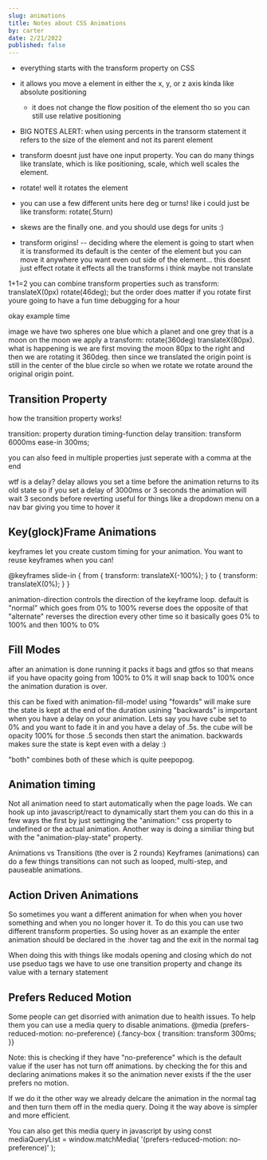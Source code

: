 ```yaml
---
slug: animations
title: Notes about CSS Animations
by: carter
date: 2/21/2022
published: false
---
```


- everything starts with the transform property on CSS
- it allows you move a element in either the x, y, or z axis kinda like absolute
  positioning

  - it does not change the flow position of the element tho so you can still use
    relative positioning

- BIG NOTES ALERT: when using percents in the transorm statement it refers to
  the size of the element and not its parent element

- transform doesnt just have one input property. You can do many things like
  translate, which is like positioning, scale, which well scales the element.

- rotate! well it rotates the element
- you can use a few different units here deg or turns! like i could just be like
  transform: rotate(.5turn)

- skews are the finally one. and you should use degs for units :)

- transform origins! -- deciding where the element is going to start when it is
  transformed its default is the center of the element but you can move it
  anywhere you want even out side of the element... this doesnt just effect
  rotate it effects all the transforms i think maybe not translate

1+1=2 you can combine transform properties such as transform: translateX(0px)
rotate(46deg); but the order does matter if you rotate first youre going to have
a fun time debugging for a hour

okay example time

image we have two spheres one blue which a planet and one grey that is a moon on
the moon we apply a transform: rotate(360deg) translateX(80px). what is
happening is we are first moving the moon 80px to the right and then we are
rotating it 360deg. then since we translated the origin point is still in the
center of the blue circle so when we rotate we rotate around the original origin
point.

## Transition Property

how the transition property works!

transition: property duration timing-function delay transition: transform 6000ms
ease-in 300ms;

you can also feed in multiple properties just seperate with a comma at the end

wtf is a delay? delay allows you set a time before the animation returns to its
old state so if you set a delay of 3000ms or 3 seconds the animation will wait 3
seconds before reverting useful for things like a dropdown menu on a nav bar
giving you time to hover it

## Key(glock)Frame Animations

keyframes let you create custom timing for your animation. You want to reuse
keyframes when you can!

@keyframes slide-in { from { transform: translateX(-100%); } to { transform:
translateX(0%); } }

animation-direction controls the direction of the keyframe loop. default is
"normal" which goes from 0% to 100% reverse does the opposite of that
"alternate" reverses the direction every other time so it basically goes 0% to
100% and then 100% to 0%

## Fill Modes

after an animation is done running it packs it bags and gtfos so that means iif
you have opacity going from 100% to 0% it will snap back to 100% once the
animation duration is over.

this can be fixed with animation-fill-mode! using "fowards" will make sure the
state is kept at the end of the duration usining "backwards" is important when
you have a delay on your animation. Lets say you have cube set to 0% and you
want to fade it in and you have a delay of .5s. the cube will be opacity 100%
for those .5 seconds then start the animation. backwards makes sure the state is
kept even with a delay :)

"both" combines both of these which is quite peepopog.

## Animation timing

Not all animation need to start automatically when the page loads. We can hook
up into javascript/react to dynamically start them you can do this in a few ways
the first by just settinging the "animation:" css property to undefined or the
actual animation. Another way is doing a similiar thing but with the
"animation-play-state" property.

Animations vs Transitions (the over is 2 rounds) Keyframes (animations) can do a
few things transitions can not such as looped, multi-step, and pauseable
animations.

## Action Driven Animations

So sometimes you want a different animation for when when you hover something
and when you no longer hover it. To do this you can use two different transform
properties. So using hover as an example the enter animation should be declared
in the :hover tag and the exit in the normal tag

When doing this with things like modals opening and closing which do not use
pseduo tags we have to use one transition property and change its value with a
ternary statement

## Prefers Reduced Motion

Some people can get disorried with animation due to health issues. To help them
you can use a media query to disable animations. @media (prefers-reduced-motion:
no-preference) {.fancy-box { transition: transform 300ms; }}

Note: this is checking if they have "no-preference" which is the default value
if the user has not turn off animations. by checking the for this and declaring
animations makes it so the animation never exists if the the user prefers no
motion.

If we do it the other way we already delcare the animation in the normal tag and
then turn them off in the media query. Doing it the way above is simpler and
more efficient.

You can also get this media query in javascript by using const mediaQueryList =
window.matchMedia( '(prefers-reduced-motion: no-preference)' );

